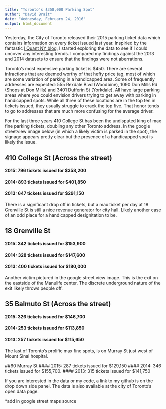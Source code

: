 ```yaml
---
title: "Toronto's $358,000 Parking Spot"
author: "David Brait"
date: "Wednesday, February 24, 2016"
output: html_document
---
```


Yesterday, the City of Toronto released their 2015 parking ticket data which contains information on every ticket issued last year.  Inspiried by the fantastic <a href="http://iquantny.tumblr.com/">I Quant NY blog</a>, I started exploring the data to see if I could uncover any interesting trends.  I compared my findings against the 2013 and 2014 datasets to ensure that the findings were not aberrations.

Toronto's most expensive parking ticket is $450.  There are several infractions that are deemed worthy of that hefty price tag, most of which are some variation of parking in a handicapped area.  Some of frequently addresses are expected: 555 Rexdale Blvd (Woodbine), 1090 Don Mills Rd (Shops at Don Mills) and 3401 Dufferin St (Yorkdale).  All have large parking areas where you could envision drivers trying to get away with parking in handicapped spots.  While all three of these locations are in the top ten in tickets issued, they usually struggle to crack the top five.  That honor tends to go to addresses that are much more confusing for the average driver.

For the last three years 410 College St has been the undisputed king of max fine parking tickets, doubling any other Toronto address.  In the google streetview image below (in which a likely victim is parked in the spot), the signage appears pretty clear but the presence of a handicapped spot is likely the issue.  

##  410 College St (Across the street) 
#### 2015: 796 tickets issued for $358,200
#### 2014: 893 tickets issued for $401,850
#### 2013: 647 tickets issued for $291,150

There is a significant drop off in tickets, but a max ticket per day at 18 Grenville St is still a nice revenue generator for city hall.  Likely another case of an odd place for a handicapped designitation to be.  

## 18 Grenville St 
#### 2015: 342 tickets issued for $153,900
#### 2014: 328 tickets issued for $147,600
#### 2013: 400 tickets issued for $180,000

Another victim pictured in the google street view image.  This is the exit on the eastside of the Manulife center.  The discrete underground nature of the exit likely throws people off. 

## 35 Balmuto St (Across the street)
#### 2015: 326 tickets issued for $146,700
#### 2014: 253 tickets issued for $113,850
#### 2013: 257 tickets issued for $115,650

The last of Toronto's prolific max fine spots, is on Murray St just west of Mount Sinai hospital.

##60 Murray St
#### 2015: 287 tickets issued for $129,150
#### 2014: 346 tickets issued for $155,700.
#### 2013: 315 tickets issued for $141,750

If you are interested in the data or my code, a link to my github is on the drop down side panel.  The data is also available at the city of Toronto's open data page.

*add in google street maps source